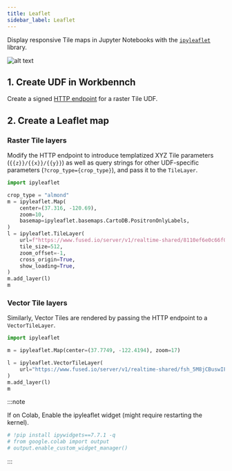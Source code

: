 ```yaml
---
title: Leaflet
sidebar_label: Leaflet
---
```


Display responsive Tile maps in Jupyter Notebooks with the [`ipyleaflet`](https://ipyleaflet.readthedocs.io/en/latest/) library.

![alt text](https://fused-magic.s3.us-west-2.amazonaws.com/docs_assets/gifs/leaflet.gif)

## 1. Create UDF in Workbennch

Create a signed [HTTP endpoint](/core-concepts/run-udfs/run-small-udfs/#http-requests) for a raster Tile UDF.

## 2. Create a Leaflet map

### Raster Tile layers

Modify the HTTP endpoint to introduce templatized XYZ Tile parameters (`{{z}}/{{x}}/{{y}}`) as well as query strings for other UDF-specific parameters (`?crop_type={crop_type}`), and pass it to the `TileLayer`.

```python showLineNumbers
import ipyleaflet

crop_type = "almond"
m = ipyleaflet.Map(
    center=(37.316, -120.69),
    zoom=10,
    basemap=ipyleaflet.basemaps.CartoDB.PositronOnlyLabels,
)
l = ipyleaflet.TileLayer(
    url=f"https://www.fused.io/server/v1/realtime-shared/8110ef6e0c66f07f0c73f39843db27ece3960f98f268f38ef2f79f3623faae01/run/tiles/{{z}}/{{x}}/{{y}}?crop_type={crop_type}",
    tile_size=512,
    zoom_offset=-1,
    cross_origin=True,
    show_loading=True,
)
m.add_layer(l)
m
```

### Vector Tile layers

Similarly, Vector Tiles are rendered by passing the HTTP endpoint to a `VectorTileLayer`.

```python showLineNumbers
import ipyleaflet

m = ipyleaflet.Map(center=(37.7749, -122.4194), zoom=17)

l = ipyleaflet.VectorTileLayer(
    url="https://www.fused.io/server/v1/realtime-shared/fsh_5M8jCBuswIF8PcFvZBP9k9/run/tiles/{z}/{x}/{y}?dtype_out_vector=mvt"
)
m.add_layer(l)
m
```

:::note

If on Colab, Enable the ipyleaflet widget (might require restarting the kernel).

```python showLineNumbers
# !pip install ipywidgets==7.7.1 -q
# from google.colab import output
# output.enable_custom_widget_manager()
```

:::
